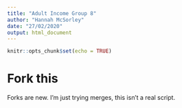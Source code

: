 ```yaml
---
title: "Adult Income Group 8"
author: "Hannah McSorley"
date: "27/02/2020"
output: html_document
---
```


```r
knitr::opts_chunk$set(echo = TRUE)
```

# Fork this

Forks are new. I'm just trying merges, this isn't a real script.